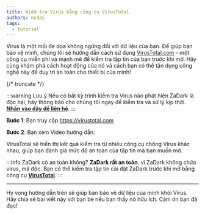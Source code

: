 ```yaml
---
title: Kiểm tra Virus bằng công cụ VirusTotal
authors: ncdai
tags:
  - tutorial
---
```


Virus là một mối đe dọa không ngừng đối với dữ liệu của bạn. Để giúp bạn bảo vệ mình, chúng tôi sẽ hướng dẫn cách sử dụng [VirusTotal.com](https://virustotal.com) - một công cụ miễn phí và mạnh mẽ để kiểm tra tập tin của bạn trước khi mở. Hãy cùng khám phá cách hoạt động của nó và cách bạn có thể tận dụng công nghệ này để duy trì an toàn cho thiết bị của mình!

{/* truncate */}

:::warning Lưu ý
Nếu có bất kỳ trình kiểm tra Virus nào phát hiện ZaDark là độc hại, hãy thông báo cho chúng tôi ngay để kiểm tra và xử lý kịp thời. [**Nhấn vào đây để liên hệ**](/contact).
:::

**Bước 1**: Bạn truy cập https://virustotal.com

**Bước 2**: Bạn xem Video hướng dẫn:

<YouTube videoId='0rBbvVsecks' title="Kiểm tra Virus trong tập tin bằng công cụ VirusTotal | zadark.com" />

VirusTotal sẽ hiển thị kết quả kiểm tra từ nhiều công cụ chống Virus khác nhau, giúp bạn đánh giá mức độ an toàn của tập tin mà bạn muốn mở.

:::info
ZaDark có an toàn không? **ZaDark rất an toàn**, vì ZaDark không chứa virus, mã độc. Bạn có thể kiểm tra tập tin cài đặt ZaDark trước khi mở bằng công cụ [**VirusTotal**](https://virustotal.com).
:::

---

Hy vọng hướng dẫn trên sẽ giúp bạn bảo vệ dữ liệu của mình khỏi Virus. Hãy chia sẻ bài viết này với bạn bè nếu bạn thấy nó hữu ích. Cảm ơn bạn đã đọc!
